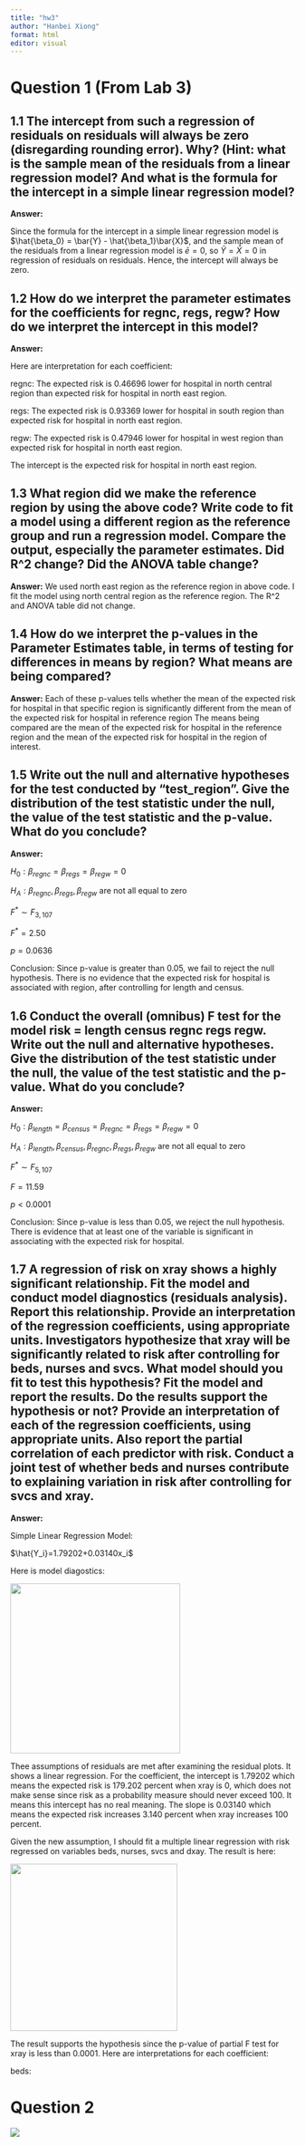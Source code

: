 ```yaml
---
title: "hw3"
author: "Hanbei Xiong"
format: html
editor: visual
---
```


# Question 1 (From Lab 3)

## 1.1 The intercept from such a regression of residuals on residuals will always be zero (disregarding rounding error). Why? (Hint: what is the sample mean of the residuals from a linear regression model? And what is the formula for the intercept in a simple linear regression model?

**Answer:**

Since the formula for the intercept in a simple linear regression model is $\hat{\beta_0} = \bar{Y} - \hat{\beta_1}\bar{X}$, and the sample mean of the residuals from a linear regression model is $\bar{e} = 0$, so $\bar{Y}=\bar{X}=0$ in regression of residuals on residuals. Hence, the intercept will always be zero.

## 1.2 How do we interpret the parameter estimates for the coefficients for regnc, regs, regw? How do we interpret the intercept in this model?

**Answer:**

Here are interpretation for each coefficient:

regnc: The expected risk is 0.46696 lower for hospital in north central region than expected risk for hospital in north east region.

regs: The expected risk is 0.93369 lower for hospital in south region than expected risk for hospital in north east region.

regw: The expected risk is 0.47946 lower for hospital in west region than expected risk for hospital in north east region.

The intercept is the expected risk for hospital in north east region.

## 1.3 What region did we make the reference region by using the above code? Write code to fit a model using a different region as the reference group and run a regression model. Compare the output, especially the parameter estimates. Did R\^2 change? Did the ANOVA table change?

**Answer:** We used north east region as the reference region in above code. I fit the model using north central region as the reference region. The R\^2 and ANOVA table did not change.

## 1.4 How do we interpret the p-values in the Parameter Estimates table, in terms of testing for differences in means by region? What means are being compared?

**Answer:** Each of these p-values tells whether the mean of the expected risk for hospital in that specific region is significantly different from the mean of the expected risk for hospital in reference region The means being compared are the mean of the expected risk for hospital in the reference region and the mean of the expected risk for hospital in the region of interest.

## 1.5 Write out the null and alternative hypotheses for the test conducted by "test_region". Give the distribution of the test statistic under the null, the value of the test statistic and the p-value. What do you conclude?

**Answer:**

$H_0: \beta_{regnc} = \beta_{regs} = \beta_{regw}=0$

$H_A: \beta_{regnc} , \beta_{regs} , \beta_{regw}$ are not all equal to zero

$F^*\sim F_{3,107}$

$F^*=2.50$

$p = 0.0636$

Conclusion: Since p-value is greater than 0.05, we fail to reject the null hypothesis. There is no evidence that the expected risk for hospital is associated with region, after controlling for length and census.

## 1.6 Conduct the overall (omnibus) F test for the model risk = length census regnc regs regw. Write out the null and alternative hypotheses. Give the distribution of the test statistic under the null, the value of the test statistic and the p-value. What do you conclude?

**Answer:**

$H_0: \beta_{length}=\beta_{census}=\beta_{regnc} = \beta_{regs} = \beta_{regw}=0$

$H_A: \beta_{length},\beta_{census}, \beta_{regnc} , \beta_{regs} , \beta_{regw}$ are not all equal to zero

$F^*\sim F_{5,107}$

$F=11.59$

$p < 0.0001$

Conclusion: Since p-value is less than 0.05, we reject the null hypothesis. There is evidence that at least one of the variable is significant in associating with the expected risk for hospital.

## 1.7 A regression of risk on xray shows a highly significant relationship. Fit the model and conduct model diagnostics (residuals analysis). Report this relationship. Provide an interpretation of the regression coefficients, using appropriate units. Investigators hypothesize that xray will be significantly related to risk after controlling for beds, nurses and svcs. What model should you fit to test this hypothesis? Fit the model and report the results. Do the results support the hypothesis or not? Provide an interpretation of each of the regression coefficients, using appropriate units. Also report the partial correlation of each predictor with risk. Conduct a joint test of whether beds and nurses contribute to explaining variation in risk after controlling for svcs and xray.

**Answer:**

Simple Linear Regression Model:

$\hat{Y_i}=1.79202+0.03140x_i$

Here is model diagostics:

![](images/WeChat89545b06ea8672c185426980e261f6ba.png){width="300"}

Thee assumptions of residuals are met after examining the residual plots. It shows a linear regression. For the coefficient, the intercept is 1.79202 which means the expected risk is 179.202 percent when xray is 0, which does not make sense since risk as a probability measure should never exceed 100. It means this intercept has no real meaning. The slope is 0.03140 which means the expected risk increases 3.140 percent when xray increases 100 percent.

Given the new assumption, I should fit a multiple linear regression with risk regressed on variables beds, nurses, svcs and dxay. The result is here:

![](images/WeChat9262a0ff87d6b587bc4a9bd2e2d11ff3.png){width="295"}

The result supports the hypothesis since the p-value of partial F test for xray is less than 0.0001. Here are interpretations for each coefficient:

beds:

# Question 2

![](images/4761706592844_.pic.jpg)
